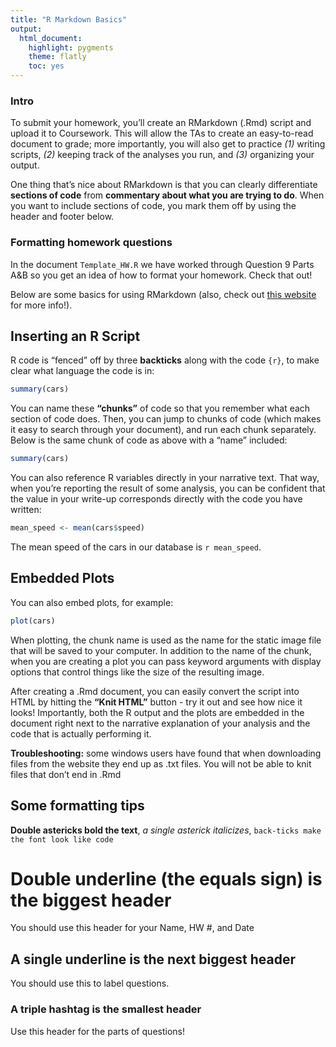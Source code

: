```yaml
---
title: "R Markdown Basics"
output:
  html_document:
    highlight: pygments
    theme: flatly
    toc: yes
---
```


### Intro
To submit your homework, you'll create an RMarkdown (.Rmd) script and upload it to Coursework. This will allow the TAs to create an easy-to-read document to grade; more importantly, you will also get to practice *(1)* writing scripts, *(2)* keeping track of the analyses you run, and *(3)* organizing your output. 

One thing that's nice about RMarkdown is that you can clearly differentiate **sections of code** from **commentary about what you are trying to do**. When you want to include sections of code, you mark them off by using the header and footer below.


### Formatting homework questions
In the document `Template_HW.R` we have worked through Question 9 Parts A&B so you get an idea of how to format your homework. Check that out!


Below are some basics for using RMarkdown (also, check out [this website](http://www.rstudio.com/ide/docs/authoring/using_markdown) for more info!).


Inserting an R Script
---------------------

R code is "fenced" off by three **backticks** along with the code `{r}`, to make clear what language the code is in:

```r
summary(cars)
```

You can name these **"chunks"** of code so that you remember what each section of code does. Then, you can jump to chunks of code (which makes it easy to search through your document), and run each chunk separately. Below is the same chunk of code as above with a "name" included:

```r
summary(cars)
```

You can also reference R variables directly in your narrative text. That way, when you're reporting the result of some analysis, you can be confident that the value in your write-up corresponds directly with the code you have written:

```r
mean_speed <- mean(cars$speed)
```

The mean speed of the cars in our database is `r mean_speed`.

Embedded Plots
--------------

You can also embed plots, for example:

```r
plot(cars)
```

When plotting, the chunk name is used as the name for the static image file that will be saved to your computer. In addition to the name of the chunk, when you are creating a plot you can pass keyword arguments with display options that control things like the size of the resulting image.

After creating a .Rmd document, you can easily convert the script into HTML by hitting the **"Knit HTML"** button - try it out and see how nice it looks! Importantly, both the R output and the plots are embedded in the document right next to the narrative explanation of your analysis and the code that is actually performing it.

**Troubleshooting:** some windows users have found that when downloading files from the website they end up as .txt files. You will not be able to knit files that don't end in .Rmd


Some formatting tips
---------------------

**Double astericks bold the text**, 
*a single asterick italicizes*, 
`back-ticks make the font look like code`


Double underline (the equals sign) is the biggest header
========================================================
You should use this header for your Name, HW #, and Date

A single underline is the next biggest header
----------------------------------------------
You should use this to label questions.

### A triple hashtag is the smallest header
Use this header for the parts of questions!
